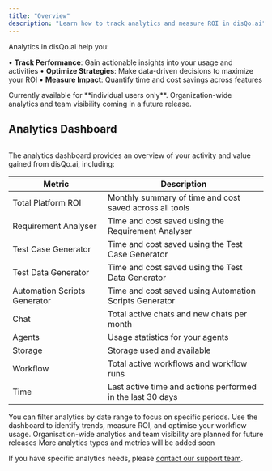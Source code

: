 ```yaml
---
title: "Overview"
description: "Learn how to track analytics and measure ROI in disQo.ai"
---
```


<Info>
Analytics in disQo.ai help you:

• **Track Performance**: Gain actionable insights into your usage and activities
• **Optimize Strategies**: Make data-driven decisions to maximize your ROI
• **Measure Impact**: Quantify time and cost savings across features

<Note>
Currently available for **individual users only**. Organization-wide analytics and team visibility coming in a future release.
</Note>
</Info>

## Analytics Dashboard

<Frame caption="Analytics dashboard UI">
    <img src="/images/analytics-dashboard.png" alt="" />
</Frame>

The analytics dashboard provides an overview of your activity and value gained from disQo.ai, including:

| Metric                    | Description                                                      |
|---------------------------|------------------------------------------------------------------|
| Total Platform ROI        | Monthly summary of time and cost saved across all tools           |
| Requirement Analyser      | Time and cost saved using the Requirement Analyser                |
| Test Case Generator       | Time and cost saved using the Test Case Generator                 |
| Test Data Generator       | Time and cost saved using the Test Data Generator                 |
| Automation Scripts Generator | Time and cost saved using Automation Scripts Generator         |
| Chat                      | Total active chats and new chats per month                        |
| Agents                    | Usage statistics for your agents                                  |
| Storage                   | Storage used and available                                       |
| Workflow                  | Total active workflows and workflow runs                          |
| Time                      | Last active time and actions performed in the last 30 days        |

<Tip>
You can filter analytics by date range to focus on specific periods. Use the dashboard to identify trends, measure ROI, and optimise your workflow usage.
</Tip>

<Info>
Organisation-wide analytics and team visibility are planned for future releases
<Note>
More analytics types and metrics will be added soon
</Note>

If you have specific analytics needs, please <a href="mailto:support@disqoai.com?subject=Analytics Feature Request">contact our support team</a>.
</Info>
